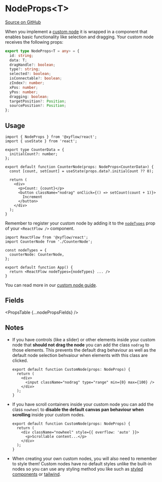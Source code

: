 
# NodeProps&lt;T>

[Source on GitHub](https://github.com/wbkd/react-flow/blob/f919cb152dd5a92ec3b4d7e4568ffe099bc2af39/packages/system/src/types/nodes.ts#L41)

When you implement a [custom node](/react-flow/docs/guides/custom-nodes) it is
wrapped in a component that enables basic functionality like selection and
dragging. Your custom node receives the following props:

```ts
export type NodeProps<T = any> = {
  id: string;
  data: T;
  dragHandle?: boolean;
  type?: string;
  selected?: boolean;
  isConnectable?: boolean;
  zIndex?: number;
  xPos: number;
  yPos: number;
  dragging: boolean;
  targetPosition?: Position;
  sourcePosition?: Position;
};
```

## Usage

```tsx
import { NodeProps } from '@xyflow/react';
import { useState } from 'react';

export type CounterData = {
  initialCount?: number;
};

export default function CounterNode(props: NodeProps<CounterData>) {
  const [count, setCount] = useState(props.data?.initialCount ?? 0);

  return (
    <div>
      <p>Count: {count}</p>
      <button className="nodrag" onClick={() => setCount(count + 1)}>
        Increment
      </button>
    </div>
  );
}
```

Remember to register your custom node by adding it to the
[`nodeTypes`](/react-flow/docs/api/react-flow#nodeTypes) prop of your
`<ReactFlow />` component.

```tsx
import ReactFlow from '@xyflow/react';
import CounterNode from './CounterNode';

const nodeTypes = {
  counterNode: CounterNode,
};

export default function App() {
  return <ReactFlow nodeTypes={nodeTypes} ... />
}
```

You can read more in our [custom node guide](/react-flow/docs/guides/custom-nodes).

## Fields

<PropsTable {...nodePropsFields} />

## Notes

- If you have controls (like a slider) or other elements inside your custom node
  that **should not drag the node** you can add the class `nodrag` to those elements.
  This prevents the default drag behaviour as well as the default node selection
  behvaiour when elements with this class are clicked.

  ```tsx
  export default function CustomNode(props: NodeProps) {
    return (
      <div>
        <input className="nodrag" type="range" min={0} max={100} />
      </div>
    );
  }
  ```

- If you have scroll containers inside your custom node you can add the class
  `nowheel` to **disable the default canvas pan behaviour when scrolling** inside
  your custom nodes.

  ```tsx
  export default function CustomNode(props: NodeProps) {
    return (
      <div className="nowheel" style={{ overflow: 'auto' }}>
        <p>Scrollable content...</p>
      </div>
    );
  }
  ```

- When creating your own custom nodes, you will also need to remember to style
  them! Custom nodes have no default styles unlike the built-in nodes so you
  can use any styling method you like such as
  [styled components](/react-flow/examples/styling/styled-components) or
  [tailwind](/react-flow/examples/styling/tailwind).
